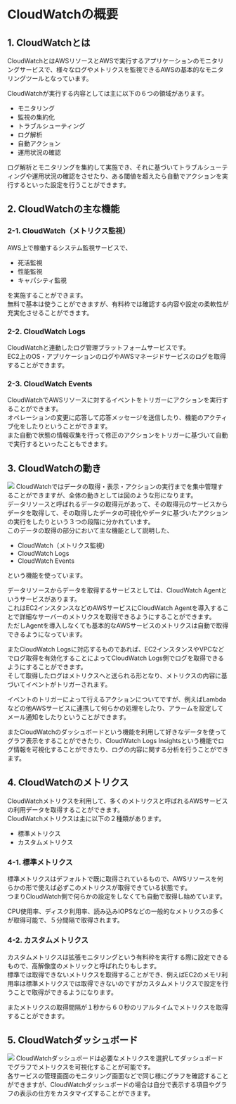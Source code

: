 # CloudWatchの概要
## 1. CloudWatchとは
CloudWatchとはAWSリソースとAWSで実行するアプリケーションのモニタリングサービスで、様々なログやメトリクスを監視できるAWSの基本的なモニタリングツールとなっています。  

CloudWatchが実行する内容としては主に以下の６つの領域があります。
- モニタリング
- 監視の集約化
- トラブルシューティング
- ログ解析
- 自動アクション
- 運用状況の確認

ログ解析とモニタリングを集約して実施でき、それに基づいてトラブルシューティングや運用状況の確認をさせたり、ある閾値を超えたら自動でアクションを実行するといった設定を行うことができます。
## 2. CloudWatchの主な機能
### 2-1. CloudWatch（メトリクス監視）
AWS上で稼働するシステム監視サービスで、
- 死活監視
- 性能監視
- キャパシティ監視  

を実施することができます。  
無料で基本は使うことができますが、有料枠では確認する内容や設定の柔軟性が充実化させることができます。
### 2-2. CloudWatch Logs
CloudWatchと連動したログ管理プラットフォームサービスです。  
EC2上のOS・アプリケーションのログやAWSマネージドサービスのログを取得することができます。
### 2-3. CloudWatch Events
CloudWatchでAWSリソースに対するイベントをトリガーにアクションを実行することができます。  
オペレーションの変更に応答して応答メッセージを送信したり、機能のアクティブ化をしたりということができます。  
また自動で状態の情報収集を行って修正のアクションをトリガーに基づいて自動で実行するといったこともできます。
## 3. CloudWatchの動き
![](../../aws_cp_cloudwatch_overview_cloudwatch_flow.png)
CloudWatchではデータの取得・表示・アクションの実行までを集中管理することができますが、全体の動きとしては図のような形になります。  
データリソースと呼ばれるデータの取得元があって、その取得元のサービスからデータを取得して、その取得したデータの可視化やデータに基づいたアクションの実行をしたりという３つの段階に分かれています。  
このデータの取得の部分において主な機能として説明した、
- CloudWatch（メトリクス監視）
- CloudWatch Logs
- CloudWatch Events

という機能を使っています。  

データリソースからデータを取得するサービスとしては、CloudWatch Agentというサービスがあります。  
これはEC2インスタンスなどのAWSサービスにCloudWatch Agentを導入することで詳細なサーバーのメトリクスを取得できるようにすることができます。  
ただしAgentを導入しなくても基本的なAWSサービスのメトリクスは自動で取得できるようになっています。  

またCloudWatch Logsに対応するものであれば、EC2インスタンスやVPCなどでログ取得を有効化することによってCloudWatch Logs側でログを取得できるようにすることができます。  
そして取得したログはメトリクスへと送られる形となり、メトリクスの内容に基づいてイベントがトリガーされます。

イベントのトリガーによって行えるアクションについてですが、例えばLambdaなどの他AWSサービスに連携して何らかの処理をしたり、アラームを設定してメール通知をしたりということができます。

またCloudWatchのダッシュボードという機能を利用して好きなデータを使ってグラフ表示をすることができたり、CloudWatch Logs Insightsという機能でログ情報を可視化することができたり、ログの内容に関する分析を行うことができます。

## 4. CloudWatchのメトリクス
CloudWatchメトリクスを利用して、多くのメトリクスと呼ばれるAWSサービスの利用データを取得することができます。  
CloudWatchメトリクスは主に以下の２種類があります。
- 標準メトリクス
- カスタムメトリクス
### 4-1. 標準メトリクス
標準メトリクスはデフォルトで既に取得されているもので、AWSリソースを何らかの形で使えば必ずこのメトリクスが取得できている状態です。  
つまりCloudWatch側で何らかの設定をしなくても自動で取得し始めています。  

CPU使用率、ディスク利用率、読み込みIOPSなどの一般的なメトリクスの多くが取得可能で、５分間隔で取得されます。
### 4-2. カスタムメトリクス
カスタムメトリクスは拡張モニタリングという有料枠を実行する際に設定できるもので、高解像度のメトリックと呼ばれたりもします。  
標準では取得できないメトリクスを取得することができ、例えばEC2のメモリ利用率は標準メトリクスでは取得できないのですがカスタムメトリクスで設定を行うことで取得ができるようになります。

またメトリクスの取得間隔が１秒から６０秒のリアルタイムでメトリクスを取得することができます。
## 5. CloudWatchダッシュボード
![](../../aws_cp_cloudwatch_overview_dashboard.png)
CloudWatchダッシュボードは必要なメトリクスを選択してダッシュボードでグラフでメトリクスを可視化することが可能です。  
各サービスの管理画面のモニタリング画面などで同じ様にグラフを確認することができますが、CloudWatchダッシュボードの場合は自分で表示する項目やグラフの表示の仕方をカスタマイズすることができます。